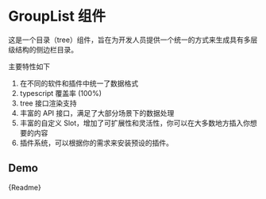 
<Meta title="Documentation" />

# GroupList 组件

这是一个目录（tree）组件，旨在为开发人员提供一个统一的方式来生成具有多层级结构的侧边栏目录。

主要特性如下

1. 在不同的软件和插件中统一了数据格式
2. typescript 覆盖率 (100%)
3. tree 接口渲染支持
4. 丰富的 API 接口，满足了大部分场景下的数据处理
5. 丰富的自定义 Slot，增加了可扩展性和灵活性，你可以在大多数地方插入你想要的内容
6. 插件系统，可以根据你的需求来安装预设的插件。

## Demo

<Canvas of={GroupList.Basic} />

<Markdown>{Readme}</Markdown>
